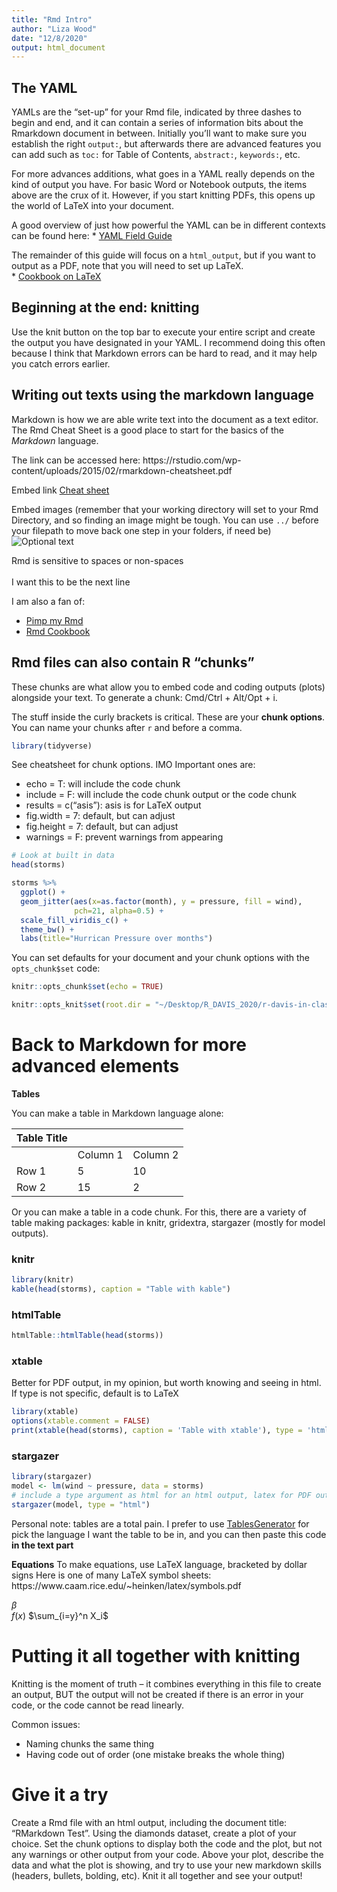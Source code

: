 ```yaml
---
title: "Rmd Intro"
author: "Liza Wood"
date: "12/8/2020"
output: html_document
---
```


## The YAML   

YAMLs are the "set-up" for your Rmd file, indicated by three dashes to begin and end, and it can contain a series of information bits about the Rmarkdown document in between. Initially you'll want to make sure you establish the right `output:`, but afterwards there are advanced features you can add such as `toc:` for Table of Contents, `abstract:`, `keywords:`, etc.  

For more advances additions, what goes in a YAML really depends on the kind of output you have. For basic Word or Notebook outputs, the items above are the crux of it. However, if you start knitting PDFs, this opens up the world of LaTeX into your document.  

A good overview of just how powerful the YAML can be in different contexts can be found here:
  * [YAML Field Guide](https://cran.r-project.org/web/packages/ymlthis/vignettes/yaml-fieldguide.html)  

The remainder of this guide will focus on a `html_output`, but if you want to output as a PDF, note that you will need to set up LaTeX.  
  * [Cookbook on LaTeX](https://bookdown.org/yihui/rmarkdown-cookbook/install-latex.html)  

## Beginning at the end: knitting 

Use the knit button on the top bar to execute your entire script and create the output you have designated in your YAML. I recommend doing this often because I think that Markdown errors can be hard to read, and it may help you catch errors earlier.  

## Writing out texts using the markdown language  

Markdown is how we are able write text into the document as a text editor. The Rmd Cheat Sheet is a good place to start for the basics of the *Markdown* language.

The link can be accessed here: https://rstudio.com/wp-content/uploads/2015/02/rmarkdown-cheatsheet.pdf

Embed link
[Cheat sheet](https://rstudio.com/wp-content/uploads/2015/02/rmarkdown-cheatsheet.pdf)

Embed images  (remember that your working directory will set to your Rmd Directory, and so finding an image might be tough. You can use `../` before your filepath to move back one step in your folders, if need be)
![Optional text](img/cheatsheet.png)

Rmd is sensitive to spaces or non-spaces  
<br>
I want this to be the next line

I am also a fan of: 

* [Pimp my Rmd](https://holtzy.github.io/Pimp-my-rmd/)
* [Rmd Cookbook](https://bookdown.org/yihui/rmarkdown-cookbook/)


## Rmd files can also contain R "chunks"

These chunks are what allow you to embed code and coding outputs (plots) alongside your text. To generate a chunk: Cmd/Ctrl + Alt/Opt + i.

The stuff inside the curly brackets is critical. These are your **chunk options**. You can name your chunks after `r` and before a comma. 

```r
library(tidyverse)
```

See cheatsheet for chunk options. IMO Important ones are:

* echo = T: will include the code chunk
* include = F: will include the code chunk output or the code chunk
* results = c("asis"): asis is for LaTeX output
* fig.width = 7: default, but can adjust
* fig.height = 7: default, but can adjust
* warnings = F: prevent warnings from appearing

```r
# Look at built in data
head(storms)
```

```r
storms %>% 
  ggplot() +
  geom_jitter(aes(x=as.factor(month), y = pressure, fill = wind),
              pch=21, alpha=0.5) +
  scale_fill_viridis_c() +
  theme_bw() +
  labs(title="Hurrican Pressure over months")


```


You can set defaults for your document and your chunk options with the `opts_chunk$set` code:

```r
knitr::opts_chunk$set(echo = TRUE)

knitr::opts_knit$set(root.dir = "~/Desktop/R_DAVIS_2020/r-davis-in-class-project-lizawood5")
```

# Back to Markdown for more advanced elements

**Tables**

You can make a table in Markdown language alone:

| Table Title                       |
|-------------|----------|----------|
|             | Column 1 | Column 2 |
| Row 1       | 5        | 10       |
| Row 2       | 15       | 2        |

Or you can make a table in a code chunk. For this, there are a variety of table making packages: kable in knitr, gridextra, stargazer (mostly for model outputs). 

### knitr
```r
library(knitr)
kable(head(storms), caption = "Table with kable")
```

### htmlTable
```r
htmlTable::htmlTable(head(storms))
```

### xtable

Better for PDF output, in my opinion, but worth knowing and seeing in html. If type is not specific, default is to LaTeX
```r
library(xtable)
options(xtable.comment = FALSE)
print(xtable(head(storms), caption = 'Table with xtable'), type = 'html')

```

### stargazer
```r
library(stargazer)
model <- lm(wind ~ pressure, data = storms)
# include a type argument as html for an html output, latex for PDF output, etc...
stargazer(model, type = "html")
```

Personal note: tables are a total pain. I prefer to use [TablesGenerator](https://www.tablesgenerator.com/) for pick the language I want the table to be in, and you can then paste this code **in the text part**

**Equations**
To make equations, use LaTeX language, bracketed by dollar signs 
Here is one of many LaTeX symbol sheets: https://www.caam.rice.edu/~heinken/latex/symbols.pdf

$\beta$  
$f(x)$
$\sum_{i=y}^n X_i$


# Putting it all together with knitting

Knitting is the moment of truth -- it combines everything in this file to create an output, BUT the output will not be created if there is an error in your code, or the code cannot be read linearly.

Common issues:

* Naming chunks the same thing
* Having code out of order (one mistake breaks the whole thing)

# Give it a try

Create a Rmd file with an html output, including the document title: "RMarkdown Test". Using the diamonds dataset, create a plot of your choice. Set the chunk options to display both the code and the plot, but not any warnings or other output from your code. Above your plot, describe the data and what the plot is showing, and try to use your new markdown skills (headers, bullets, bolding, etc). Knit it all together and see your output!